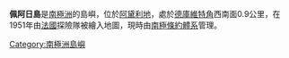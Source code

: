 {{coord|66|46|S|141|32|E|display=title}}

'''佩阿日島'''是[[南極洲|南極洲]]的島嶼，位於[[阿黛利地|阿黛利地]]，處於[[德庫維特角|德庫維特角]]西南面0.9公里，在1951年由[[法國|法國]]探險隊被繪入地圖，現時由[[南極條約體系|南極條約體系]]管理。

{{DEFAULTSORT:Peage Island}}
[[Category:南極洲島嶼|Category:南極洲島嶼]]


{{AdélieLand-geo-stub}}